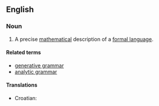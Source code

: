==English==
{{wikipedia}}

===Noun===
{{en-noun}}

# {{computer science}} A precise [[mathematical]] description of a [[formal language]].

====Related terms====
* [[generative grammar]]
* [[analytic grammar]]

====Translations====
{{trans-top|description of a formal language}}
*Croatian: {{t|hr|formalna gramatika|f}}
{{trans-mid}}
{{trans-bottom}}